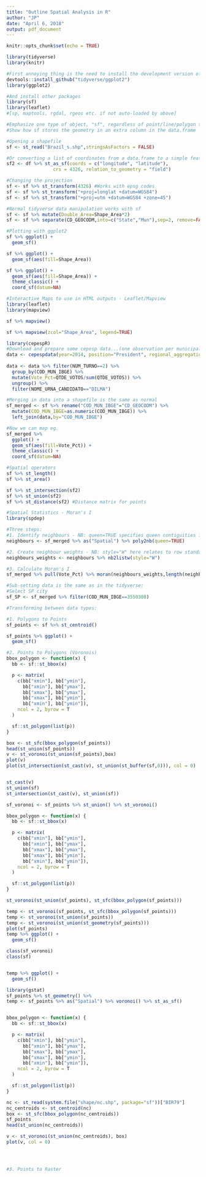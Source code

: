 ```yaml
---
title: "Outline Spatial Analysis in R"
author: "JP"
date: "April 6, 2018"
output: pdf_document
---
```


```r
knitr::opts_chunk$set(echo = TRUE)
```

```r
library(tidyverse)
library(knitr)

#First annoying thing is the need to install the development version of ggplot2 so we can plot simple features
devtools::install_github("tidyverse/ggplot2")
library(ggplot2)

#And install other packages
library(sf)
library(leaflet)
#[sp, maptools, rgdal, rgeos etc. if not auto-loaded by above]

#Emphasize one type of object, "sf", regardless of point/line/polygon type.
#Show how sf stores the geometry in an extra column in the data.frame
```

```r
#Opening a shapefile
sf <- st_read("Brazil_s.shp",stringsAsFactors = FALSE)

#Or converting a list of coordinates from a data.frame to a simple features object
sf2 <- df %>% st_as_sf(coords = c("longitude", "latitude"), 
                 crs = 4326, relation_to_geometry = "field")

#Changing the projection
sf <- sf %>% st_transform(4326) #Works with epsg codes
sf <- sf %>% st_transform("+proj=longlat +datum=WGS84")
sf <- sf %>% st_transform("+proj=utm +datum=WGS84 +zone=45")
```

```r
#Normal tidyverse data manipulation works with sf
sf <- sf %>% mutate(Double_Area=Shape_Area*2)
sf <- sf %>% separate(CD_GEOCODM,into=c("State","Mun"),sep=2, remove=FALSE) %>% filter(State==35)
```

```r
#Plotting with ggplot2
sf %>% ggplot() + 
  geom_sf()

sf %>% ggplot() + 
  geom_sf(aes(fill=Shape_Area))

sf %>% ggplot() + 
  geom_sf(aes(fill=Shape_Area)) +
  theme_classic() +
  coord_sf(datum=NA)
```

```r
#Interactive Maps to use in HTML outputs - Leaflet/Mapview
library(leaflet)
library(mapview)

sf %>% mapview()

sf %>% mapview(zcol="Shape_Area", legend=TRUE)
```

```r
library(cepespR)
#Download and prepare some cepesp data...(one observation per municipality so we can merge it in)
data <- cepespdata(year=2014, position="President", regional_aggregation="Municipality",political_aggregation="Candidate",state="SP")
  
data <- data %>% filter(NUM_TURNO==2) %>%
  group_by(COD_MUN_IBGE) %>%
  mutate(Vote_Pct=QTDE_VOTOS/sum(QTDE_VOTOS)) %>%
  ungroup() %>%
  filter(NOME_URNA_CANDIDATO=="DILMA")

#Merging in data into a shapefile is the same as normal
sf_merged <- sf %>% rename("COD_MUN_IBGE"="CD_GEOCODM") %>% 
  mutate(COD_MUN_IBGE=as.numeric(COD_MUN_IBGE)) %>%
  left_join(data,by="COD_MUN_IBGE")

#Now we can map eg. 
sf_merged %>%
  ggplot() +
  geom_sf(aes(fill=Vote_Pct)) +
  theme_classic() +
  coord_sf(datum=NA)

```

```r
#Spatial operators
sf %>% st_length()
sf %>% st_area()

sf %>% st_intersection(sf2)
sf %>% st_union(sf2)
sf %>% st_distance(sf2) #Distance matrix for points
```

```r
#Spatial Statistics - Moran's I
library(spdep)

#Three steps:
#1. Identify neighbours - NB: queen=TRUE specifies queen contiguities instead of rook contiguities.
neighbours <- sf_merged %>% as("Spatial") %>% poly2nb(queen=TRUE)

#2. Create neighbour weights - NB: style="W" here relates to row standardised weights
neighbours_weights <- neighbours %>% nb2listw(style="W")

#3. Calculate Moran's I
sf_merged %>% pull(Vote_Pct) %>% moran(neighbours_weights,length(neighbours),Szero(neighbours_weights))

```

```r
#Sub-setting data is the same as in the tidyverse:
#Select SP city 
sf_SP <- sf_merged %>% filter(COD_MUN_IBGE==3550308)

```

```r
#Transforming between data types:

#1. Polygons to Points
sf_points <- sf %>% st_centroid()

sf_points %>% ggplot() + 
  geom_sf()

#2. Points to Polygons (Voronois)
bbox_polygon <- function(x) {
  bb <- sf::st_bbox(x)

  p <- matrix(
    c(bb["xmin"], bb["ymin"], 
      bb["xmin"], bb["ymax"],
      bb["xmax"], bb["ymax"], 
      bb["xmax"], bb["ymin"], 
      bb["xmin"], bb["ymin"]),
    ncol = 2, byrow = T
  )

  sf::st_polygon(list(p))
}

box <- st_sfc(bbox_polygon(sf_points))
head(st_union(sf_points))
v <- st_voronoi(st_union(sf_points),box)
plot(v)
plot(st_intersection(st_cast(v), st_union(st_buffer(sf,0))), col = 0)


st_cast(v)
st_union(sf)
st_intersection(st_cast(v), st_union(sf))

sf_voronoi <- sf_points %>% st_union() %>% st_voronoi()

bbox_polygon <- function(x) {
  bb <- sf::st_bbox(x)

  p <- matrix(
    c(bb["xmin"], bb["ymin"], 
      bb["xmin"], bb["ymax"],
      bb["xmax"], bb["ymax"], 
      bb["xmax"], bb["ymin"], 
      bb["xmin"], bb["ymin"]),
    ncol = 2, byrow = T
  )

  sf::st_polygon(list(p))
}

st_voronoi(st_union(sf_points), st_sfc(bbox_polygon(sf_points)))

temp <- st_voronoi(sf_points, st_sfc(bbox_polygon(sf_points)))
temp <- st_voronoi(st_union(sf_points))
temp <- st_voronoi(st_union(st_geometry(sf_points)))
plot(sf_points)
temp %>% ggplot() + 
  geom_sf()

class(sf_voronoi)
class(sf)


temp %>% ggplot() + 
  geom_sf()

library(gstat)
sf_points %>% st_geometry() %>% 
temp <- sf_points %>% as("Spatial") %>% voronoi() %>% st_as_sf()


bbox_polygon <- function(x) {
  bb <- sf::st_bbox(x)

  p <- matrix(
    c(bb["xmin"], bb["ymin"], 
      bb["xmin"], bb["ymax"],
      bb["xmax"], bb["ymax"], 
      bb["xmax"], bb["ymin"], 
      bb["xmin"], bb["ymin"]),
    ncol = 2, byrow = T
  )

  sf::st_polygon(list(p))
}

nc <- st_read(system.file("shape/nc.shp", package="sf"))["BIR79"]
nc_centroids <- st_centroid(nc)
box <- st_sfc(bbox_polygon(nc_centroids))
sf_points
head(st_union(nc_centroids))

v <- st_voronoi(st_union(nc_centroids), box)
plot(v, col = 0)




#3. Points to Raster



```

